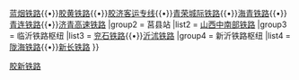 {{Navbox
|name = 胶新铁路交汇网
|title =<font color=#FFEF10>胶新铁路交汇铁路线</font>
|titlestyle = background:#00a0D0; color:#FFEF10;
|groupstyle = background:#00a0D0; color:#FFEF10;
|state = {{{state|autocollapse}}}
|group1 = [[青岛铁路枢纽]]
|list1 = [[胶济铁路]]{{•}}[[蓝烟铁路]]{{•}}[[胶黄铁路]]{{•}}[[胶济客运专线]]{{•}}[[青荣城际铁路]]{{•}}[[海青铁路]]{{•}}[[青连铁路]]{{•}}[[济青高速铁路]]
|group2 = 莒县站
|list2 = [[山西中南部铁路]]
|group3 = 临沂铁路枢纽
|list3 = [[兖石铁路]]{{•}}[[沂沭铁路]]
|group4 = 新沂铁路枢纽
|list4 =[[陇海铁路]]{{•}}[[新长铁路]]
}}<noinclude>
[[Category:中国铁路路线模板|胶新铁路]]
</noinclude>